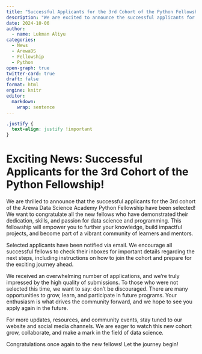 ```yaml
---
title: "Successful Applicants for the 3rd Cohort of the Python Fellowship"
description: "We are excited to announce the successful applicants for the 3rd cohort of the Arewa Data Science Academy Python Fellowship."
date: 2024-10-06
author:
  - name: Lukman Aliyu
categories:
  - News
  - ArewaDS
  - Fellowship
  - Python
open-graph: true
twitter-card: true
draft: false
format: html
engine: knitr
editor: 
  markdown: 
    wrap: sentence
---
```


```css
.justify {
  text-align: justify !important
}
```

::: justify

# Exciting News: Successful Applicants for the 3rd Cohort of the Python Fellowship!  {.justify}

We are thrilled to announce that the successful applicants for the 3rd cohort of the Arewa Data Science Academy Python Fellowship have been selected! We want to congratulate all the new fellows who have demonstrated their dedication, skills, and passion for data science and programming. This fellowship will empower you to further your knowledge, build impactful projects, and become part of a vibrant community of learners and mentors.

Selected applicants have been notified via email. We encourage all successful fellows to check their inboxes for important details regarding the next steps, including instructions on how to join the cohort and prepare for the exciting journey ahead.

We received an overwhelming number of applications, and we're truly impressed by the high quality of submissions. To those who were not selected this time, we want to say: don't be discouraged. There are many opportunities to grow, learn, and participate in future programs. Your enthusiasm is what drives the community forward, and we hope to see you apply again in the future.

For more updates, resources, and community events, stay tuned to our website and social media channels. We are eager to watch this new cohort grow, collaborate, and make a mark in the field of data science.

Congratulations once again to the new fellows! Let the journey begin!
:::
